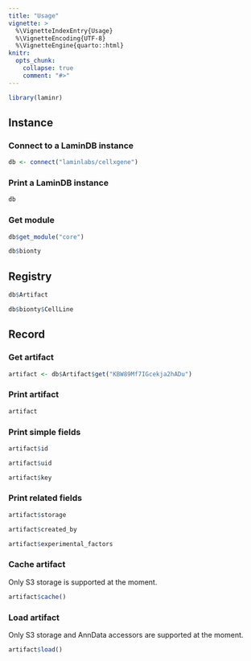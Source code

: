 ```yaml
---
title: "Usage"
vignette: >
  %\VignetteIndexEntry{Usage}
  %\VignetteEncoding{UTF-8}
  %\VignetteEngine{quarto::html}
knitr:
  opts_chunk: 
    collapse: true
    comment: "#>"
---
```


```r
library(laminr)
```

## Instance

### Connect to a LaminDB instance

```r
db <- connect("laminlabs/cellxgene")
```


### Print a LaminDB instance

```r
db
```

### Get module

```r
db$get_module("core")

db$bionty
```

## Registry

```r
db$Artifact
```

```r
db$bionty$CellLine
```

## Record

### Get artifact

```r
artifact <- db$Artifact$get("KBW89Mf7IGcekja2hADu")
```

### Print artifact

```r
artifact
```

### Print simple fields

```r
artifact$id

artifact$uid

artifact$key
```

### Print related fields

```r
artifact$storage

artifact$created_by

artifact$experimental_factors
```

### Cache artifact

:::{.callout-note}
Only S3 storage is supported at the moment.
:::

```r
artifact$cache()
```

### Load artifact

:::{.callout-note}
Only S3 storage and AnnData accessors are supported at the moment.
:::

```r
artifact$load()
```

